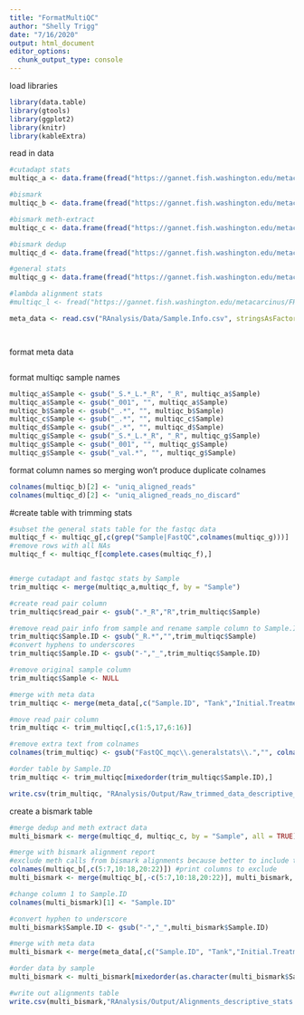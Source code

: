 ```yaml
---
title: "FormatMultiQC"
author: "Shelly Trigg"
date: "7/16/2020"
output: html_document
editor_options: 
  chunk_output_type: console
---
```


load libraries
```r
library(data.table)
library(gtools)
library(ggplot2)
library(knitr)
library(kableExtra)
```

read in data 
```r
#cutadapt stats
multiqc_a <- data.frame(fread("https://gannet.fish.washington.edu/metacarcinus/Pgenerosa/analyses/20200716/multiqc_data/multiqc_cutadapt.txt", header = TRUE, sep = "\t", stringsAsFactors = FALSE))

#bismark
multiqc_b <- data.frame(fread("https://gannet.fish.washington.edu/metacarcinus/Pgenerosa/analyses/20200716/multiqc_data/multiqc_bismark_alignment.txt", header = TRUE, sep = "\t", stringsAsFactors = FALSE))

#bismark meth-extract
multiqc_c <- data.frame(fread("https://gannet.fish.washington.edu/metacarcinus/Pgenerosa/analyses/20200716/multiqc_data/multiqc_bismark_methextract.txt", header = TRUE, sep = "\t", stringsAsFactors = FALSE))

#bismark dedup
multiqc_d <- data.frame(fread("https://gannet.fish.washington.edu/metacarcinus/Pgenerosa/analyses/20200716/multiqc_data/multiqc_bismark_dedup.txt", header = TRUE, sep = "\t", stringsAsFactors = FALSE))

#general stats
multiqc_g <- data.frame(fread("https://gannet.fish.washington.edu/metacarcinus/Pgenerosa/analyses/20200716/multiqc_data/multiqc_general_stats.txt", header = TRUE, sep = "\t", stringsAsFactors = FALSE))

#lambda alignment stats
#multiqc_l <- fread("https://gannet.fish.washington.edu/metacarcinus/FROGER_meth_compare/20200424/multiqc_data/multiqc_bismark_alignment.txt", header = TRUE, sep = "\t", stringsAsFactors = FALSE)

meta_data <- read.csv("RAnalysis/Data/Sample.Info.csv", stringsAsFactors = FALSE)




```


format meta data
```r
```


format multiqc sample names
```r
multiqc_a$Sample <- gsub("_S.*_L.*_R", "_R", multiqc_a$Sample)
multiqc_a$Sample <- gsub("_001", "", multiqc_a$Sample)
multiqc_b$Sample <- gsub("_.*", "", multiqc_b$Sample)
multiqc_c$Sample <- gsub("_.*", "", multiqc_c$Sample)
multiqc_d$Sample <- gsub("_.*", "", multiqc_d$Sample)
multiqc_g$Sample <- gsub("_S.*_L.*_R", "_R", multiqc_g$Sample)
multiqc_g$Sample <- gsub("_001", "", multiqc_g$Sample)
multiqc_g$Sample <- gsub("_val.*", "", multiqc_g$Sample)


```


format column names so merging won't produce duplicate colnames
```r
colnames(multiqc_b)[2] <- "uniq_aligned_reads"
colnames(multiqc_d)[2] <- "uniq_aligned_reads_no_discard"

```

#create table with trimming stats
```r
#subset the general stats table for the fastqc data
multiqc_f <- multiqc_g[,c(grep("Sample|FastQC",colnames(multiqc_g)))]
#remove rows with all NAs
multiqc_f <- multiqc_f[complete.cases(multiqc_f),]


#merge cutadapt and fastqc stats by Sample
trim_multiqc <- merge(multiqc_a,multiqc_f, by = "Sample")

#create read pair column
trim_multiqc$read_pair <- gsub(".*_R","R",trim_multiqc$Sample)

#remove read pair info from sample and rename sample column to Sample.ID
trim_multiqc$Sample.ID <- gsub("_R.*","",trim_multiqc$Sample)
#convert hyphens to underscores
trim_multiqc$Sample.ID <- gsub("-","_",trim_multiqc$Sample.ID)

#remove original sample column
trim_multiqc$Sample <- NULL

#merge with meta data
trim_multiqc <- merge(meta_data[,c("Sample.ID", "Tank","Initial.Treatment","Secondary.Treatment", "TimePoint")], trim_multiqc, by = "Sample.ID")

#move read pair column 
trim_multiqc <- trim_multiqc[,c(1:5,17,6:16)]

#remove extra text from colnames
colnames(trim_multiqc) <- gsub("FastQC_mqc\\.generalstats\\.","", colnames(trim_multiqc))

#order table by Sample.ID 
trim_multiqc <- trim_multiqc[mixedorder(trim_multiqc$Sample.ID),]

write.csv(trim_multiqc, "RAnalysis/Output/Raw_trimmed_data_descriptive_stats.csv", row.names = FALSE, quote = FALSE)

```

create a bismark table
```r
#merge dedup and meth extract data
multi_bismark <- merge(multiqc_d, multiqc_c, by = "Sample", all = TRUE)

#merge with bismark alignment report
#exclude meth calls from bismark alignments because better to include these from meth extract report
colnames(multiqc_b[,c(5:7,10:18,20:22)]) #print columns to exclude
multi_bismark <- merge(multiqc_b[,-c(5:7,10:18,20:22)], multi_bismark, by = "Sample", all = TRUE) #merge

#change column 1 to Sample.ID
colnames(multi_bismark)[1] <- "Sample.ID"

#convert hyphen to underscore
multi_bismark$Sample.ID <- gsub("-","_",multi_bismark$Sample.ID)

#merge with meta data
multi_bismark <- merge(meta_data[,c("Sample.ID", "Tank","Initial.Treatment","Secondary.Treatment", "TimePoint")],multi_bismark, by ="Sample.ID")

#order data by sample 
multi_bismark <- multi_bismark[mixedorder(as.character(multi_bismark$Sample.ID)),]

#write out alignments table
write.csv(multi_bismark,"RAnalysis/Output/Alignments_descriptive_stats.csv", row.names = FALSE, quote = FALSE)
```


